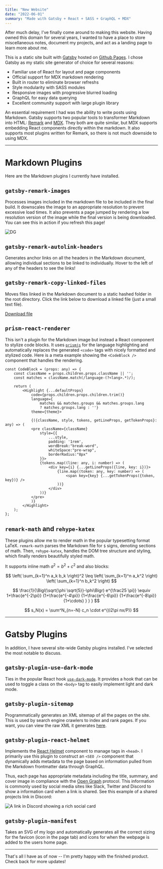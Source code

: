 ```yaml
---
title: "New Website"
date: "2022-06-01"
summary: "Made with Gatsby + React + SASS + GraphQL + MDX"
---
```


After much delay, I've finally come around to making this website. Having owned this domain for several years, I wanted to have a place to store miscellaneous notes, document my projects, and act as a landing page to learn more about me.

This is a static site built with [Gatsby](https://gatsbyjs.com) hosted on [Github Pages](https://pages.github.com). I chose Gatsby as my static site generator of choice for several reasons:
- Familiar use of React for layout and page components
- Official support for MDX markdown rendering
- Built in router to eliminate browser refreshs
- Style modularity with SASS modules
- Responsive images with progressive blurred loading
- GraphQL for easy data querying
- Excellent community support with large plugin library

An essential requirement I had was the ability to write posts using Markdown. Gatsby supports two popular tools to transformer Markdown into HTML: [Remark](https://github.com/remarkjs/remark) and [MDX](https://mdxjs.com/). They both are quite similar, but MDX supports embedding React components directly within the markdown. It also supports most plugins written for Remark, so there is not much downside to using MDX.

***

# Markdown Plugins
Here are the Markdown plugins I currently have installed.

## `gatsby-remark-images`
Processes images included in the markdown file to be included in the final build. It downscales the image to an appropriate resolution to prevent excessive load times. It also prevents a page jumped by rendering a low resolution version of the image while the final version is being downloaded. You can see this in action if you refresh this page!

![DG](logo256.png)

## `gatsby-remark-autolink-headers`
Generates anchor links on all the headers in the Markdown document, allowing individual sections to be linked to individually. Hover to the left of any of the headers to see the links!

## `gatsby-remark-copy-linked-files`
Moves files linked in the Markdown document to a static hashed folder in the root directory. Click the link below to download a linked file (just a small text file).

[Download file](testfile.txt)

## `prism-react-renderer`
This isn't a plugin for the Markdown image but instead a React component to stylize code blocks. It uses [`prismjs`](https://github.com/PrismJS/prism) for the language highlighting and automatically replaces the generated `<code>` tags with nicely formatted and stylized code. Here is a meta example showing the `<CodeBlock />` component that handles the rendering.

```tsx
const CodeBlock = (props: any) => {
    const className = props.children.props.className || '';
    const matches = className.match(/language-(?<lang>.*)/);

    return (
        <Highlight {...defaultProps}
            code={props.children.props.children.trim()}
            language={
                matches && matches.groups && matches.groups.lang
                ? matches.groups.lang : ''}
            theme={theme}>

            {({className, style, tokens, getLineProps, getTokenProps}: any) => (
            <pre className={className}
                style={{
                    ...style,
                    padding: '1rem',
                    wordBreak:"break-word",
                    whiteSpace:"pre-wrap", 
                    borderRadius:"8px"
                }}>
                {tokens.map((line: any, i: number) => (
                    <div key={i} {...getLineProps({line, key: i})}>
                        {line.map((token: any, key: number) => (
                            <span key={key} {...getTokenProps({token, key})} />
                        ))}
                    </div>
                ))}
            </pre>
            )}
        </Highlight>
    );
};
```

## `remark-math` and `rehype-katex`
These plugins allow me to render math in the popular typesetting format LaTeX. `remark-math` parses the Markdown file for `$` signs, denoting sections of math. Then, `rehype-katex`, handles the DOM tree structure and styling, which finally renders beautifully styled math.

It supports inline math $a^2 = b^2 + c^2$ and also blocks:

$$
\left( \sum_{k=1}^n a_k b_k \right)^2 \leq \left( \sum_{k=1}^n a_k^2 \right) \left( \sum_{k=1}^n b_k^2 \right)
$$

$$
\frac{1}{\Bigl(\sqrt{\phi \sqrt{5}}-\phi\Bigr) e^{\frac25 \pi}} \equiv 1+\frac{e^{-2\pi}} {1+\frac{e^{-4\pi}} {1+\frac{e^{-6\pi}} {1+\frac{e^{-8\pi}} {1+\cdots} } } }
$$


$$
s_N(x) = \sum^N_{n=-N} c_n \cdot e^{(i2\pi nx/P)}
$$

***

# Gatsby Plugins
In addition, I have several site-wide Gatsby plugins installed. I've selected the most notable to discuss.

## `gatsby-plugin-use-dark-mode`
Ties in the popular React hook [`use-dark-mode`](https://github.com/donavon/use-dark-mode). It provides a hook that can be used to toggle a class on the `<body>` tag to easily implement light and dark mode.

## `gatsby-plugin-sitemap`
Programmatically generates an XML sitemap of all the pages on the site. This is used by search engine crawlers to index and rank pages. If you want, you can view the raw XML it generates [here](https://davidglymph.com/sitemap/sitemap-0).

## `gatsby-plugin-react-helmet`
Implements the [React Helmet](https://github.com/nfl/react-helmet) component to manage tags in `<head>`. I primarily use this plugin to construct an `<SEO />` component that dynamically adds metadata to the page based on information pulled from the Markdown frontmatter data through GraphQL.

Thus, each page has appropriate metadata including the title, summary, and cover image in compliance with the [Open Graph](https://ogp.me/) protocol. This information is commonly used by social media sites like Slack, Twitter and Discord to show a information card when a link is shared. See this example of a shared projects link in Discord:

![A link in Discord showing a rich social card](react-notes-discord-sharing.png)

## `gatsby-plugin-manifest`
Takes an SVG of my logo and automatically generates all the correct sizing for the favicon (icon in the page tab) and icons for when the webpage is added to the users home page. 

***

That's all I have as of now -- I'm pretty happy with the finished product. Check back for more updates!